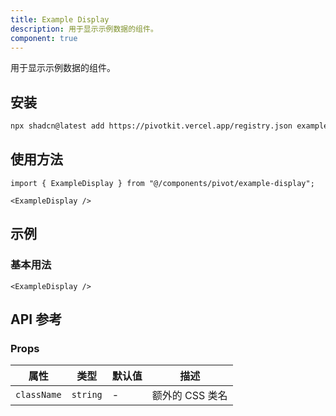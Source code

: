 ```yaml
---
title: Example Display
description: 用于显示示例数据的组件。
component: true
---
```


用于显示示例数据的组件。

<ComponentPreview name="example-display-demo" />

## 安装

```bash
npx shadcn@latest add https://pivotkit.vercel.app/registry.json example-display
```

## 使用方法

```tsx
import { ExampleDisplay } from "@/components/pivot/example-display";
```

```tsx
<ExampleDisplay />
```

## 示例

### 基本用法

```tsx
<ExampleDisplay />
```

## API 参考

### Props

| 属性        | 类型     | 默认值 | 描述            |
| ----------- | -------- | ------ | --------------- |
| `className` | `string` | -      | 额外的 CSS 类名 |
